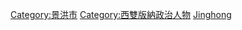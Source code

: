 [[Category:景洪市|Category:景洪市]]
[[Category:西雙版納政治人物|Category:西雙版納政治人物]]
[[Category:云南省县级市市委书记|Jinghong]]